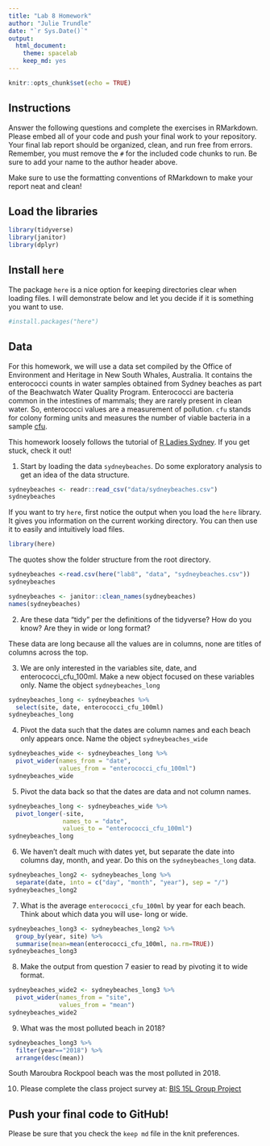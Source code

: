 ```yaml
---
title: "Lab 8 Homework"
author: "Julie Trundle"
date: "`r Sys.Date()`"
output:
  html_document: 
    theme: spacelab
    keep_md: yes
---
```


```r
knitr::opts_chunk$set(echo = TRUE)
```

## Instructions
Answer the following questions and complete the exercises in RMarkdown. Please embed all of your code and push your final work to your repository. Your final lab report should be organized, clean, and run free from errors. Remember, you must remove the `#` for the included code chunks to run. Be sure to add your name to the author header above.  

Make sure to use the formatting conventions of RMarkdown to make your report neat and clean!  

## Load the libraries
```r
library(tidyverse)
library(janitor)
library(dplyr)
``` 

## Install `here`
The package `here` is a nice option for keeping directories clear when loading files. I will demonstrate below and let you decide if it is something you want to use.  
```r
#install.packages("here")
```

## Data
For this homework, we will use a data set compiled by the Office of Environment and Heritage in New South Whales, Australia. It contains the enterococci counts in water samples obtained from Sydney beaches as part of the Beachwatch Water Quality Program. Enterococci are bacteria common in the intestines of mammals; they are rarely present in clean water. So, enterococci values are a measurement of pollution. `cfu` stands for colony forming units and measures the number of viable bacteria in a sample [cfu](https://en.wikipedia.org/wiki/Colony-forming_unit).   

This homework loosely follows the tutorial of [R Ladies Sydney](https://rladiessydney.org/). If you get stuck, check it out!  

1. Start by loading the data `sydneybeaches`. Do some exploratory analysis to get an idea of the data structure.
```r
sydneybeaches <- readr::read_csv("data/sydneybeaches.csv")
sydneybeaches
```

If you want to try `here`, first notice the output when you load the `here` library. It gives you information on the current working directory. You can then use it to easily and intuitively load files.
```r
library(here)
```

The quotes show the folder structure from the root directory.
```r
sydneybeaches <-read.csv(here("lab8", "data", "sydneybeaches.csv"))
sydneybeaches
```
```r
sydneybeaches <- janitor::clean_names(sydneybeaches)
names(sydneybeaches)
```

2. Are these data "tidy" per the definitions of the tidyverse? How do you know? Are they in wide or long format?

These data are long because all the values are in columns, none are titles of columns across the top. 

3. We are only interested in the variables site, date, and enterococci_cfu_100ml. Make a new object focused on these variables only. Name the object `sydneybeaches_long`

```r
sydneybeaches_long <- sydneybeaches %>% 
  select(site, date, enterococci_cfu_100ml)
sydneybeaches_long
```
4. Pivot the data such that the dates are column names and each beach only appears once. Name the object `sydneybeaches_wide`

```r
sydneybeaches_wide <- sydneybeaches_long %>% 
  pivot_wider(names_from = "date",
              values_from = "enterococci_cfu_100ml")
sydneybeaches_wide
```

5. Pivot the data back so that the dates are data and not column names.

```r
sydneybeaches_long <- sydneybeaches_wide %>% 
  pivot_longer(-site,
               names_to = "date",
               values_to = "enterococci_cfu_100ml")
sydneybeaches_long
```

6. We haven't dealt much with dates yet, but separate the date into columns day, month, and year. Do this on the `sydneybeaches_long` data.

```r
sydneybeaches_long2 <- sydneybeaches_long %>% 
  separate(date, into = c("day", "month", "year"), sep = "/")
sydneybeaches_long2
```

7. What is the average `enterococci_cfu_100ml` by year for each beach. Think about which data you will use- long or wide.

```r
sydneybeaches_long3 <- sydneybeaches_long2 %>% 
  group_by(year, site) %>% 
  summarise(mean=mean(enterococci_cfu_100ml, na.rm=TRUE))
sydneybeaches_long3
```

8. Make the output from question 7 easier to read by pivoting it to wide format.

```r
sydneybeaches_wide2 <- sydneybeaches_long3 %>% 
  pivot_wider(names_from = "site",
              values_from = "mean")
sydneybeaches_wide2
```

9. What was the most polluted beach in 2018?

```r
sydneybeaches_long3 %>% 
  filter(year=="2018") %>% 
  arrange(desc(mean))
```
South Maroubra Rockpool beach was the most polluted in 2018. 

10. Please complete the class project survey at: [BIS 15L Group Project](https://forms.gle/H2j69Z3ZtbLH3efW6)


## Push your final code to GitHub!
Please be sure that you check the `keep md` file in the knit preferences.   